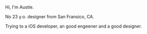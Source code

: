 Hi, I'm Austie.

No 23 y.o. designer from San Fransico, CA.

Trying to a iOS developer, an good engeener and a good designer.